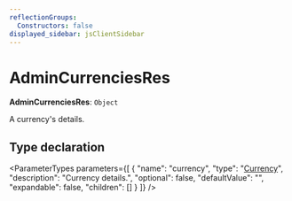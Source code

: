 ```yaml
---
reflectionGroups:
  Constructors: false
displayed_sidebar: jsClientSidebar
---
```



# AdminCurrenciesRes

 **AdminCurrenciesRes**: `Object`

A currency's details.

## Type declaration

<ParameterTypes parameters={[
  {
    "name": "currency",
    "type": "[Currency](../classes/js_client.internal.Currency.mdx)",
    "description": "Currency details.",
    "optional": false,
    "defaultValue": "",
    "expandable": false,
    "children": []
  }
]} />
